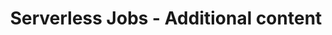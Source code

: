 ---
title: Serverless Jobs - Additional content
description: Reference guide for Scaleway Serverless Jobs.
---